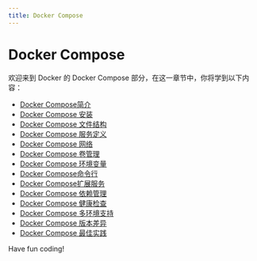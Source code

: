 ```yaml
---
title: Docker Compose
---
```


# Docker Compose

欢迎来到 Docker 的 Docker Compose 部分，在这一章节中，你将学到以下内容：

- [Docker Compose简介](./0-introduction-to-docker-compose.mdx)
- [Docker Compose 安装](./1-docker-compose-installation.mdx)
- [Docker Compose 文件结构](./2-docker-compose-file-structure.mdx)
- [Docker Compose 服务定义](./3-docker-compose-service-definition.mdx)
- [Docker Compose 网络](./4-docker-compose-network.mdx)
- [Docker Compose 卷管理](./5-docker-compose-volume-management.mdx)
- [Docker Compose 环境变量](./6-docker-compose-environment-variable.mdx)
- [Docker Compose命令行](./7-docker-compose-command-line.mdx)
- [Docker Compose扩展服务](./8-docker-compose-extension-service.mdx)
- [Docker Compose 依赖管理](./9-docker-compose-dependency-management.mdx)
- [Docker Compose 健康检查](./10-docker-compose-health-check.mdx)
- [Docker Compose 多环境支持](./11-docker-compose-multi-environment-support.mdx)
- [Docker Compose 版本差异](./12-docker-compose-version-differences.mdx)
- [Docker Compose 最佳实践](./13-docker-compose-best-practices.mdx)

Have fun coding!